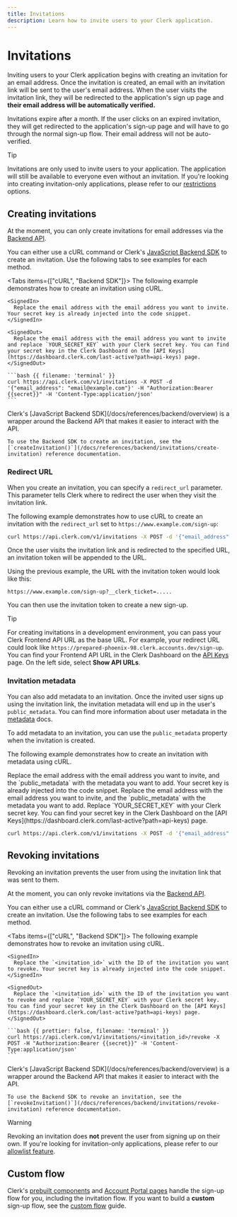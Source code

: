 ```yaml
---
title: Invitations
description: Learn how to invite users to your Clerk application.
---
```


# Invitations

Inviting users to your Clerk application begins with creating an invitation for an email address. Once the invitation is created, an email with an invitation link will be sent to the user's email address. When the user visits the invitation link, they will be redirected to the application's sign up page and **their email address will be automatically verified.**

Invitations expire after a month. If the user clicks on an expired invitation, they will get redirected to the application's sign-up page and will have to go through the normal sign-up flow. Their email address will not be auto-verified.

> [!TIP]
> Invitations are only used to invite users to your application. The application will still be available to everyone even without an invitation. If you're looking into creating invitation-only applications, please refer to our [restrictions](/docs/authentication/configuration/restrictions) options.

## Creating invitations

At the moment, you can only create invitations for email addresses via the [Backend API](https://clerk.com/docs/reference/backend-api/tag/Invitations#operation/CreateInvitation).

You can either use a cURL command or Clerk's [JavaScript Backend SDK](/docs/references/backend/overview) to create an invitation. Use the following tabs to see examples for each method.

<Tabs items={["cURL", "Backend SDK"]}>
  <Tab>
    The following example demonstrates how to create an invitation using cURL.

    <SignedIn>
      Replace the email address with the email address you want to invite. Your secret key is already injected into the code snippet.
    </SignedIn>

    <SignedOut>
      Replace the email address with the email address you want to invite and replace `YOUR_SECRET_KEY` with your Clerk secret key. You can find your secret key in the Clerk Dashboard on the [API Keys](https://dashboard.clerk.com/last-active?path=api-keys) page.
    </SignedOut>

    ```bash {{ filename: 'terminal' }}
    curl https://api.clerk.com/v1/invitations -X POST -d '{"email_address": "email@example.com"}' -H "Authorization:Bearer {{secret}}" -H 'Content-Type:application/json'
    ```
  </Tab>

  <Tab>
    Clerk's [JavaScript Backend SDK](/docs/references/backend/overview) is a wrapper around the Backend API that makes it easier to interact with the API.

    To use the Backend SDK to create an invitation, see the [`createInvitation()`](/docs/references/backend/invitations/create-invitation) reference documentation.
  </Tab>
</Tabs>

### Redirect URL

When you create an invitation, you can specify a `redirect_url` parameter. This parameter tells Clerk where to redirect the user when they visit the invitation link.

The following example demonstrates how to use cURL to create an invitation with the `redirect_url` set to `https://www.example.com/sign-up`:

```bash {{ prettier: false }}
curl https://api.clerk.com/v1/invitations -X POST -d '{"email_address": "email@example.com", "redirect_url": "https://www.example.com/sign-up"}' -H "Authorization:Bearer {{secret}}" -H 'Content-Type:application/json'
```

Once the user visits the invitation link and is redirected to the specified URL, an invitation token will be appended to the URL.

Using the previous example, the URL with the invitation token would look like this:

`https://www.example.com/sign-up?__clerk_ticket=.....`

You can then use the invitation token to create a new sign-up.

> [!TIP]
> For creating invitations in a development environment, you can pass your Clerk Frontend API URL as the base URL. For example, your redirect URL could look like `https://prepared-phoenix-98.clerk.accounts.dev/sign-up`. You can find your Frontend API URL in the Clerk Dashboard on the [API Keys](https://dashboard.clerk.com/last-active?path=api-keys) page. On the left side, select **Show API URLs**.

### Invitation metadata

You can also add metadata to an invitation. Once the invited user signs up using the invitation link, the invitation metadata will end up in the user's `public_metadata`. You can find more information about user metadata in the [metadata](/docs/users/metadata) docs.

To add metadata to an invitation, you can use the `public_metadata` property when the invitation is created.

The following example demonstrates how to create an invitation with metadata using cURL.

<SignedIn>
  Replace the email address with the email address you want to invite, and the `public_metadata` with the metadata you want to add. Your secret key is already injected into the code snippet.
</SignedIn>

<SignedOut>
  Replace the email address with the email address you want to invite, and the `public_metadata` with the metadata you want to add. Replace `YOUR_SECRET_KEY` with your Clerk secret key. You can find your secret key in the Clerk Dashboard on the [API Keys](https://dashboard.clerk.com/last-active?path=api-keys) page.
</SignedOut>

```bash {{ prettier: false }}
curl https://api.clerk.com/v1/invitations -X POST -d '{"email_address": "email@example.com", "public_metadata": {"age": "21"}}' -H "Authorization:Bearer {{secret}}" -H 'Content-Type:application/json'
```

## Revoking invitations

Revoking an invitation prevents the user from using the invitation link that was sent to them.

At the moment, you can only revoke invitations via the [Backend API](https://clerk.com/docs/reference/backend-api/tag/Invitations#operation/RevokeInvitation).

You can either use a cURL command or Clerk's [JavaScript Backend SDK](/docs/references/backend/overview) to create an invitation. Use the following tabs to see examples for each method.

<Tabs items={["cURL", "Backend SDK"]}>
  <Tab>
    The following example demonstrates how to revoke an invitation using cURL.

    <SignedIn>
      Replace the `<invitation_id>` with the ID of the invitation you want to revoke. Your secret key is already injected into the code snippet.
    </SignedIn>

    <SignedOut>
      Replace the `<invitation_id>` with the ID of the invitation you want to revoke and replace `YOUR_SECRET_KEY` with your Clerk secret key. You can find your secret key in the Clerk Dashboard on the [API Keys](https://dashboard.clerk.com/last-active?path=api-keys) page.
    </SignedOut>

    ```bash {{ prettier: false, filename: 'terminal' }}
    curl https://api.clerk.com/v1/invitations/<invitation_id>/revoke -X POST -H "Authorization:Bearer {{secret}}" -H 'Content-Type:application/json'
    ```
  </Tab>

  <Tab>
    Clerk's [JavaScript Backend SDK](/docs/references/backend/overview) is a wrapper around the Backend API that makes it easier to interact with the API.

    To use the Backend SDK to revoke an invitation, see the [`revokeInvitation()`](/docs/references/backend/invitations/revoke-invitation) reference documentation.
  </Tab>
</Tabs>

> [!WARNING]
> Revoking an invitation does **not** prevent the user from signing up on their own. If you're looking for invitation-only applications, please refer to our [allowlist feature](/docs/authentication/configuration/restrictions#allowlist).

## Custom flow

Clerk's [prebuilt components](/docs/components/overview) and [Account Portal pages](/docs/account-portal/overview) handle the sign-up flow for you, including the invitation flow. If you want to build a **custom** sign-up flow, see the [custom flow](/docs/custom-flows/invitations) guide.
